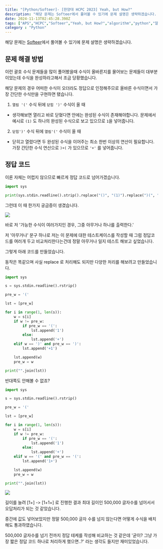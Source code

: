 ```yaml
---
title: "[Python/Softeer]- [한양대 HCPC 2023] Yeah, but How?"
description: "해당 문제는 Softeer에서 풀어볼 수 있기에 문제 설명은 생략하겠습니다. "
date: 2024-11-13T02:45:28.398Z
tags: ["APS","HCPC","Softeer","Yeah, but How?","algorithm","python","알고리즘","풀이"]
category : "Python"
---
```

해당 문제는 [Softeer](https://softeer.ai/practice/9498)에서 풀어볼 수 있기에 문제 설명은 생략하겠습니다.

## 문제 해결 방법
이런 괄호 수식 문제들을 많이 풀어봤을때 수식이 올바른지를 물어보는 문제들이 대부분이었는데 수식을 완성하라고해서 조금 당황했습니다.

해당 문제의 경우 어떠한 수식이 오더라도 정답으로 인정해주므로 올바른 수식이면서 가장 간단한 수식만을 구현하면 됐습니다.

1. ```열림 '('``` 수식 뒤에 ```닫힘 ')'``` 수식이 올 때
  - 생각해보면 열리고 바로 닫혔다면 안에는 완성된 수식이 존재해야합니다. 문제에서 예시로 ```(1)``` 도 하나의 완성된 수식으로 보고 있으므로 ```1```을 넣어줍니다.
2. ```닫힘')'``` 수식 뒤에 ```열림'('``` 수식이 올 때
  - 닫히고 열렸다면 두 완성된 수식을 이어주는 최소 한번 이상의 연산이 필요합니다. 가장 간단한 수식 연산으로  ```)+(```  가 있으므로 ```'+'``` 를 넣어줍니다.
    
## 정답 코드
이론 자체는 어렵지 않으므로 빠르게 정답 코드로 넘어가겠습니다.

```python
import sys

print(sys.stdin.readline().strip().replace("()", "(1)").replace(")(", ")+("))
```

그런데 이 때 한가지 궁금증이 생겼습니다.


![](/images/781bbc41-6fc1-43bc-8d46-50e1c3fa1077-image.png)


바로 저 '가능한 수식이 여러가지인 경우, 그중 아무거나 하나를 출력한다.'

저 '아무거나' 문구 하나로 저는 이 문제에 대한 테스트케이스를 작성할 때 그럼 정답코드를 여러개 두고 비교처리한다는건데 정말 아무거나 일지 테스트 해보고 싶었습니다.

그렇게 아래 코드를 만들었습니다.

동작은 똑같으며 사실 replace 로 처리해도 되지만 다양한 처리를 해보려고 만들었습니다.

```python
import sys

s = sys.stdin.readline().rstrip()

pre_w = '('

lst = [pre_w]

for i in range(1, len(s)):
    w = s[i]
    if w != pre_w:
        if pre_w == '(':
            lst.append('1')
        else:
            lst.append('+')
    elif w == ')' and pre_w == ')':
        lst.append('+1')

    lst.append(w)
    pre_w = w

print("".join(lst))
```

반대쪽도 안해볼 수 없죠?

```python
import sys

s = sys.stdin.readline().rstrip()

pre_w = '('

lst = [pre_w]

for i in range(1, len(s)):
    w = s[i]
    if w != pre_w:
        if pre_w == '(':
            lst.append('1')
        else:
            lst.append('+')
    elif w == '(' and pre_w == '(':
        lst.append('1+')

    lst.append(w)
    pre_w = w

print("".join(lst))
```


![](/images/ca5a7233-c9cb-40f4-a556-634ef525e205-image.png)


길이를 늘려 [1+] -> [1+1+] 로 진행한 결과 최대 길이인 500,000 글자수를 넘어서서 오답처리가 되는 것 같았습니다.

중간에 값도 넣어보았지만 정말 500,000 글자 수를 넘지 않는다면 어떻게 수식을 배치해도 통과하였습니다.

500,000 글자수를 넘기 전까지 정답 테케를 작성해 비교하는 것 같은데 '굳이? 그냥 가장 짧은 정답 코드 하나로 처리하게 했으면..?' 라는 생각도 들지만 재미있었습니다.


